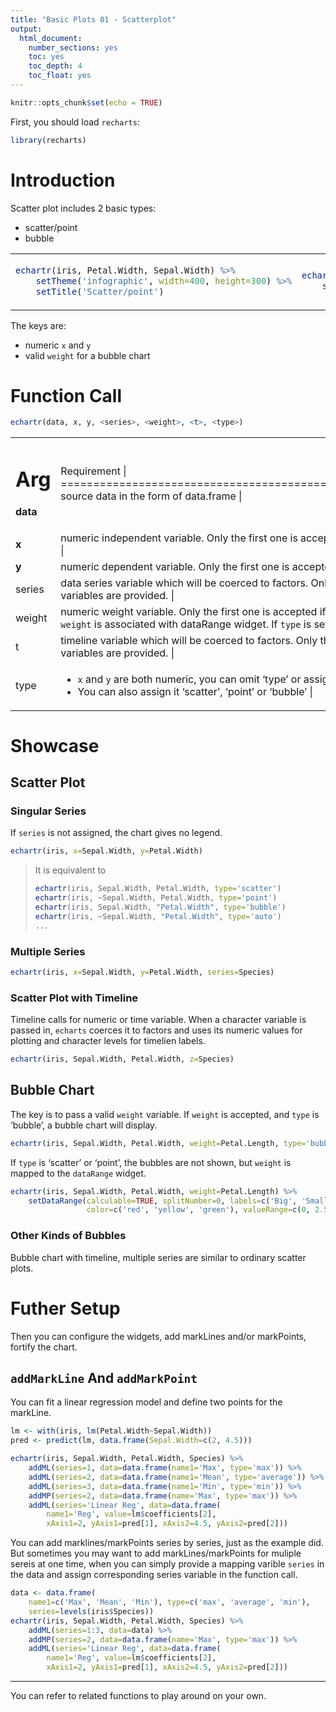 ```yaml
---
title: "Basic Plots 01 - Scatterplot"
output: 
  html_document: 
    number_sections: yes
    toc: yes
    toc_depth: 4
    toc_float: yes
---
```


```r
knitr::opts_chunk$set(echo = TRUE)
```

First, you should load `recharts`:
```r
library(recharts)
```

# Introduction

Scatter plot includes 2 basic types:

- scatter/point
- bubble

<table id='intro'>
<tr><td>
```r
echartr(iris, Petal.Width, Sepal.Width) %>% 
    setTheme('infographic', width=400, height=300) %>%
    setTitle('Scatter/point')
```
</td>
<td>
```r
echartr(iris, Petal.Width, Sepal.Width, weight=Petal.Length, type='bubble') %>% 
    setTheme('roma', width=400, height=300) %>% setTitle('Bubble')
```
</td></tr>
</table>

The keys are:

- numeric `x` and `y`
- valid `weight` for a bubble chart

# Function Call

```r
echartr(data, x, y, <series>, <weight>, <t>, <type>)
```

+---------+--------------------------------------------------------------------+
| Arg     |  Requirement                                                       |
+=========+====================================================================+
| **data**| source data in the form of data.frame                            |
+---------+--------------------------------------------------------------------+
| **x**   | numeric independent variable. Only the first one is accepted if multiple variables are provided. |
+---------+--------------------------------------------------------------------+
| **y**   | numeric dependent variable. Only the first one is accepted if multiple variables are provided. |
+---------+--------------------------------------------------------------------+
| series  | data series variable which will be coerced to factors. Only the first one is accepted if multiple variables are provided. |
+---------+--------------------------------------------------------------------+
| weight  | numeric weight variable. Only the first one is accepted if multiple variables are provided. `weight` is associated with dataRange widget. If `type` is set 'bubble', a bubble chart will display. |
+---------+--------------------------------------------------------------------+
|  t      | timeline variable which will be coerced to factors. Only the first one is accepted if multiple variables are provided. |
+---------+--------------------------------------------------------------------+
| type    | - `x` and `y` are both numeric, you can omit 'type' or assign it 'auto'. |
|         | - You can also assign it 'scatter', 'point' or 'bubble' |
+---------+--------------------------------------------------------------------+


# Showcase

## Scatter Plot

### Singular Series

If `series` is not assigned, the chart gives no legend.

```r
echartr(iris, x=Sepal.Width, y=Petal.Width)
```

> It is equivalent to
> 
> ```r
> echartr(iris, Sepal.Width, Petal.Width, type='scatter')
> echartr(iris, ~Sepal.Width, Petal.Width, type='point')
> echartr(iris, Sepal.Width, "Petal.Width", type='bubble')
> echartr(iris, ~Sepal.Width, "Petal.Width", type='auto')
> ...
> ```

### Multiple Series

```r
echartr(iris, x=Sepal.Width, y=Petal.Width, series=Species)
```

### Scatter Plot with Timeline

Timeline calls for numeric or time variable. When a character variable is passed in, `echarts` coerces it to factors and uses its numeric values for plotting and character levels for timelien labels.

```r
echartr(iris, Sepal.Width, Petal.Width, z=Species)
```

## Bubble Chart

The key is to pass a valid `weight` variable. If `weight` is accepted, and `type` is 'bubble', a bubble chart will display. 

```r
echartr(iris, Sepal.Width, Petal.Width, weight=Petal.Length, type='bubble')
```

If `type` is 'scatter' or 'point', the bubbles are not shown, but `weight` is mapped to the `dataRange` widget.

```r
echartr(iris, Sepal.Width, Petal.Width, weight=Petal.Length) %>%
    setDataRange(calculable=TRUE, splitNumber=0, labels=c('Big', 'Small'),
                 color=c('red', 'yellow', 'green'), valueRange=c(0, 2.5))
```

### Other Kinds of Bubbles

Bubble chart with timeline, multiple series are similar to ordinary scatter plots.

# Futher Setup

Then you can configure the widgets, add markLines and/or markPoints, fortify the chart.

## `addMarkLine` And `addMarkPoint`

You can fit a linear regression model and define two points for the markLine.

```r
lm <- with(iris, lm(Petal.Width~Sepal.Width))
pred <- predict(lm, data.frame(Sepal.Width=c(2, 4.5)))

echartr(iris, Sepal.Width, Petal.Width, Species) %>%
    addML(series=1, data=data.frame(name1='Max', type='max')) %>%
    addML(series=2, data=data.frame(name1='Mean', type='average')) %>%
    addML(series=3, data=data.frame(name1='Min', type='min')) %>%
    addMP(series=2, data=data.frame(name='Max', type='max')) %>%
    addML(series='Linear Reg', data=data.frame(
        name1='Reg', value=lm$coefficients[2], 
        xAxis1=2, yAxis1=pred[1], xAxis2=4.5, yAxis2=pred[2]))
```

You can add marklines/markPoints series by series, just as the example did.  But sometimes you may want to add markLines/markPoints for muliple sereis at one time, when you can simply provide a mapping varible `series` in the data and assign corresponding series variable in the function call. 

```r
data <- data.frame(
    name1=c('Max', 'Mean', 'Min'), type=c('max', 'average', 'min'),
    series=levels(iris$Species))
echartr(iris, Sepal.Width, Petal.Width, Species) %>%
    addML(series=1:3, data=data) %>%
    addMP(series=2, data=data.frame(name='Max', type='max')) %>%
    addML(series='Linear Reg', data=data.frame(
        name1='Reg', value=lm$coefficients[2], 
        xAxis1=2, yAxis1=pred[1], xAxis2=4.5, yAxis2=pred[2]))
```
---------------

You can refer to related functions to play around on your own.

